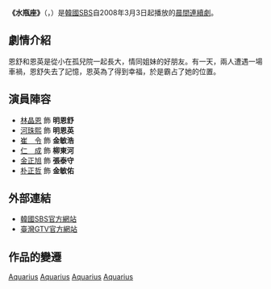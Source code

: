 {{Infobox Television
| show_name            = 水瓶座
| original_name        = {{lang|ko|물병자리}}
| image                = [[File:Aquarius_sbs.jpg|250px]]
| caption              = 
| genre                = 
| format               = 
| creator              = 
| developer            = 
| writer               = [[李珠熙|李珠熙]]
| director             = [[金秀龍|金秀龍]]
| creative_director    = 
| presenter            = 
| starring             = [[林晶恩|林晶恩]]、[[河珠熙|河珠熙]]、[[崔令|崔令]]、[[仁成|仁成]]
| slogan               =  
| judges               = 
| voices               = 
| narrated             = 
| theme_song           = 
| opentheme            =  
| endtheme             = 
| composer             = 
| country              = {{KOR}}
| language             = [[韓語|韓語]]
| num_seasons          = 
| num_episodes         = 120
| list_episodes        = 
| executive_producer   = 
| producer             = 
| supervising_producer = 
| editor               = 
| location             =
| cinematography       = 
| camera               = 
| runtime              = 
| company              = 知談株式會社 (Jidam Inc.)
| distributor          = 
| channel              = [[SBS_(韓國)|SBS電視台]]
| picture_format       = 
| audio_format         = 
| first_run            = {{KOR}}
| first_aired          = {{start date|2008|3|3}}
| last_aired           = {{end date|2008|7|10}}
| status               = 
| preceded_by          = 
| followed_by          = 
| related              = 
| website              = http://tv.sbs.co.kr/aqua/
| 台灣名稱   = 奪愛
}}
'''《水瓶座》'''（{{lang-ko|'''물병자리'''}}，{{lang-en|'''Aquarius'''}}）是[[韓國|韓國]][[SBS_(韓國)|SBS]]自2008年3月3日起播放的[[SBS晨間連續劇|晨間連續劇]]。

== 劇情介紹 ==
恩舒和恩英是從小在孤兒院一起長大，情同姐妹的好朋友。有一天，兩人遭遇一場車禍，恩舒失去了記憶，恩英為了得到幸福，於是霸占了她的位置。

== 演員陣容 ==
*[[林晶恩|林晶恩]] 飾 '''明恩舒'''
*[[河珠熙|河珠熙]] 飾 '''明恩英'''
*[[崔令|崔　令]] 飾 '''金敏浩'''
*[[仁成|仁　成]] 飾 '''柳東河'''
*[[金正旭|金正旭]] 飾 '''張泰守'''
*[[朴正哲|朴正哲]] 飾 '''金敏佑''' 

== 外部連結 ==
*[http://tv.sbs.co.kr/aqua/  韓國SBS官方網站] {{Wayback|url=http://tv.sbs.co.kr/aqua/ |date=20090523085545 }} {{ko icon}}
*[https://web.archive.org/web/20100513153534/http://www.gtv.com.tw/Program/B051420090602U/ 臺灣GTV官方網站]{{zh-tw}}

== 作品的變遷 ==
{{電視節目的變遷
|電視台={{flagicon|South Korea}} 韓國 [[SBS_(韓國)|SBS]]
|播放檔次=[[SBS晨間連續劇|日日晨間劇]]
|節目名稱=水瓶座<br />2008年3月3日 - 2008年7月19日
|上一節目=[[討厭也喜歡|討厭也喜歡]]<br />2007年10月1日 - 2008年3月1日
|下一節目=[[小媳婦與少奶奶|小媳婦與少奶奶]]<br />2008年7月21日 - 2008年12月20日
}}
{{電視節目的變遷
|電視台= {{flagicon|Taiwan}} 台灣 [[八大第一台|八大第一台]]
|播放檔次= 每週一至五20:00-22:00
|節目名稱= 奪愛<br />（2009.6.2 - 2009.8.19 ）
|上一節目= 不詳
|下一節目= 不詳
}}
{{SBS晨間連續劇}}
{{知談株式會社 (Jidam Inc.)}}
[[Category:2008年韓國電視劇集|Aquarius]]
[[Category:失憶症題材電視劇|Aquarius]]
[[Category:孤兒題材電視劇|Aquarius]]
[[Category:八大電視外購韓劇|Aquarius]]
{{Korea-stub}}
{{TV-stub}}